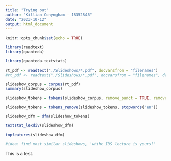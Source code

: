 ```yaml
---
title: "Trying out"
author: "Killian Conyngham - 18352846"
date: "2023-10-12"
output: html_document
---
```


```r
knitr::opts_chunk$set(echo = TRUE)
```

```r
library(readtext)
library(quanteda)

library(quanteda.textstats)
```

```r
rt_pdf <- readtext("./Slideshows/*.pdf", docvarsfrom = "filenames")
#rt_pdf <- readtext("./Slideshows/*.pdf", docvarsfrom = "filenames", dvsep = "-")

slideshow_corpus = corpus(rt_pdf)
summary(slideshow_corpus)

slideshow_tokens = tokens(slideshow_corpus, remove_punct = TRUE, remove_numbers = TRUE, remove_symbols = TRUE)

slideshow_tokens = tokens_remove(slideshow_tokens, stopwords("en"))

slideshow_dfm = dfm(slideshow_tokens)

textstat_lexdiv(slideshow_dfm)

topfeatures(slideshow_dfm)

#idea: find most similar slideshows, 'whihc IDS lecture is yours?'
```

This is a test.
